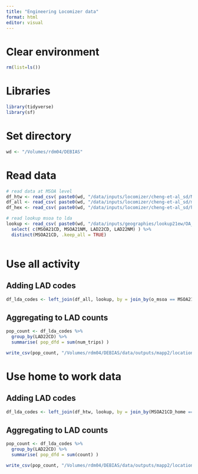 ```yaml
---
title: "Engineering Locomizer data"
format: html
editor: visual
---
```


# Clear environment

```r
rm(list=ls())
```

# Libraries

```r
library(tidyverse)
library(sf)
```

# Set directory

```r
wd <- "/Volumes/rdm04/DEBIAS"
```

# Read data

```r
# read data at MSOA level
df_htw <- read_csv( paste0(wd, "/data/inputs/locomizer/cheng-et-al_sd/MSOA_county_home_work.gz") )
df_all <- read_csv( paste0(wd, "/data/inputs/locomizer/cheng-et-al_sd/msoa_ODs_allactivity.gz") )
df_hex <- read_csv( paste0(wd, "/data/inputs/locomizer/cheng-et-al_sd/hex_ODs_allactivity.gz") )

# read lookup msoa to lda
lookup <- read_csv( paste0(wd, "/data/inputs/geographies/lookup21ew/OA_to_LSOA_to_MSOA_to_LAD_Dec_2021_EW_V3.csv") ) %>% 
  select( c(MSOA21CD, MSOA21NM, LAD22CD, LAD22NM) ) %>% 
  distinct(MSOA21CD, .keep_all = TRUE)
  
```

# Use all activity

## Adding LAD codes

```r
df_lda_codes <- left_join(df_all, lookup, by = join_by(o_msoa == MSOA21CD ))
```

## Aggregating to LAD counts

```r
pop_count <- df_lda_codes %>% 
  group_by(LAD22CD) %>% 
  summarise( pop_dfd = sum(num_trips) )
```

```r
write_csv(pop_count, "/Volumes/rdm04/DEBIAS/data/outputs/mapp2/locations-origin/lad/location-origin-count_lad.csv")
```

# Use home to work data

## Adding LAD codes

```r
df_lda_codes <- left_join(df_htw, lookup, by = join_by(MSOA21CD_home == MSOA21CD ))
```

## Aggregating to LAD counts

```r
pop_count <- df_lda_codes %>% 
  group_by(LAD22CD) %>% 
  summarise( pop_dfd = sum(count) )
```

```r
write_csv(pop_count, "/Volumes/rdm04/DEBIAS/data/outputs/mapp2/locations-origin/lad/location-home-count_lad_htw.csv")
```
